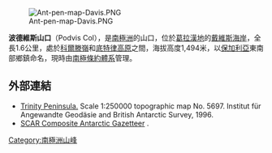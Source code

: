 [[Image:Ant-pen-map-Davis.PNG|thumb]]

'''波德維斯山口'''（Podvis Col），是[[南極洲|南極洲]]的山口，位於[[葛拉漢地|葛拉漢地]]的[[戴維斯海岸|戴維斯海岸]]，全長1.6公里，處於[[科爾滕嶺|科爾滕嶺]]和[[底特律高原|底特律高原]]之間，海拔高度1,494米，以[[保加利亞|保加利亞]]東南部鄉鎮命名，現時由[[南極條約體系|南極條約體系]]管理。

{{coord|63|58|51|S|59|46|39|W|display=title}}

==外部連結==
* [https://web.archive.org/web/20131002100340/http://www.bkg.bund.de/nn_193194/DE/Bundesamt/Downloads/Kostenlose-Karten/Antarktis-Karten/Satellitenbildkarten/Scale250/Daten/Trinity-Peninsula%2CtemplateId%3Draw%2Cproperty%3DpublicationFile.pdf/Trinity-Peninsula.pdf Trinity Peninsula.] Scale 1:250000 topographic map No. 5697. Institut für Angewandte Geodäsie and British Antarctic Survey, 1996.
* [http://data.aad.gov.au/aadc/gaz/scar/ SCAR Composite Antarctic Gazetteer] {{WebCite|url=https://www.webcitation.org/5ug2CfC7m?url=http://data.aad.gov.au/aadc/gaz/scar/ |date=20101202140255 |dateformat=iso }}.

{{Antarctica-geo-stub}}
[[Category:南極洲山峰|Category:南極洲山峰]]